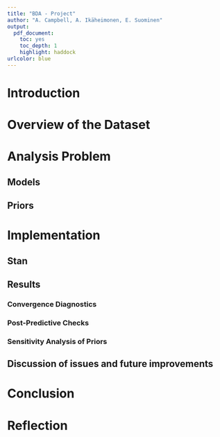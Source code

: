 ---
title: "BDA - Project"
author: "A. Campbell, A. Ikäheimonen, E. Suominen"
output: 
  pdf_document: 
    toc: yes
    toc_depth: 1
    highlight: haddock
urlcolor: blue
---

# Introduction
# Overview of the Dataset
# Analysis Problem
## Models
## Priors
# Implementation
## Stan
## Results
### Convergence Diagnostics
### Post-Predictive Checks
### Sensitivity Analysis of Priors
## Discussion of issues and future improvements
# Conclusion
# Reflection
